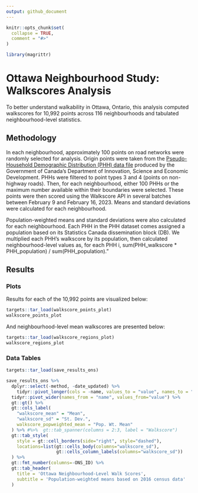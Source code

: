 ```yaml
---
output: github_document
---
```


<!-- README.md is generated from README.Rmd. Please edit that file -->

```r
knitr::opts_chunk$set(
  collapse = TRUE,
  comment = "#>"
)

library(magrittr)
```

# Ottawa Neighbourhood Study: Walkscores Analysis

To better understand walkability in Ottawa, Ontario, this analysis computed walkscores for 10,992 points across 116 neighbourhoods and tabulated neighbourhood-level statistics.

## Methodology

In each neighbourhood, approximately 100 points on road networks were randomly selected for analysis. Origin points were taken from the [Pseudo-Household Demographic Distribution (PHH) data file](https://open.canada.ca/data/en/dataset/b3a1d603-19ca-466c-ae95-b5185e56addf) produced by the Government of Canada's Department of Innovation, Science and Economic Development. PHHs were filtered to point types 3 and 4 (points on non-highway roads). Then, for each neighbourhood, either 100 PHHs or the maximum number available within their boundaries were selected. These points were then scored using the Walkscore API in several batches between February 9 and February 16, 2023. Means and standard deviations were calculated for each neighbourhood.

Population-weighted means and standard deviations were also calculated for each neighbourhood. Each PHH in the PHH dataset comes assigned a population based on its Statistics Canada dissemination block (DB). We multiplied each PHH's walkscore by its population, then calculated neighbourhood-level values as, for each PHH i, sum(PHH_walkscore * PHH_population) / sum(PHH_population)."

## Results

### Plots

Results for each of the 10,992 points are visualized below:

```r
targets::tar_load(walkscore_points_plot)
walkscore_points_plot
```

And neighbourhood-level mean walkscores are presented below:

```r
targets::tar_load(walkscore_regions_plot)
walkscore_regions_plot
```


### Data Tables


```r

targets::tar_load(save_results_ons)

save_results_ons %>% 
  dplyr::select(-method, -date_updated) %>%
    tidyr::pivot_longer(cols = -name, values_to = "value", names_to = "ONS_ID") %>% 
  tidyr::pivot_wider(names_from = "name", values_from="value") %>%
  gt::gt() %>%
  gt::cols_label(
    "walkscore_mean" = "Mean",
    "walkscore_sd" = "St. Dev.",
    walkscore_popweighted_mean = "Pop. Wt. Mean"
  ) %>% #%>%  gt::tab_spanner(columns = 2:3, label = "Walkscore")
  gt::tab_style(
    style = gt::cell_borders(side="right", style="dashed"),
    locations=list(gt::cells_body(columns="walkscore_sd"),
                   gt::cells_column_labels(columns="walkscore_sd"))
  ) %>%
  gt::fmt_number(columns=-ONS_ID) %>%
  gt::tab_header(
    title = 'Ottawa Neighbourhood-Level Walk Scores',
    subtitle = 'Population-weighted means based on 2016 census data'
  ) 
```


